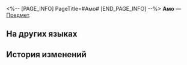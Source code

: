 <%-- [PAGE_INFO]
PageTitle=#Амо#
[END_PAGE_INFO] --%>
{{Предмет Инфобокс
|id          = 250124
|Изображение = Предмет Амо.png
|Тип         = 
|Инвентарь   = 
|Редкость    = 3
|Эффект      = 
|Описание    = 
}}
'''Амо''' — [[Предмет]].

==На других языках==
{{На других языках
|en   = Amo
|zhs  = 亚诺
|zht  = 亞諾
|ja   = アルノ
|ko   = 아모
|es   = Amo
|fr   = Amo
|ru   = Амо
|th   = Amo
|vi   = Amo
|de   = Amo
|id   = Amo
|pt   = Amoh
}}

==История изменений==
{{История изменений|3.5}}